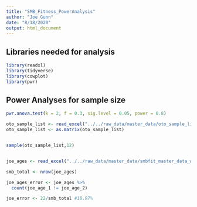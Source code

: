 ```yaml
---
title: "SMB_Fitness_PowerAnalysis"
author: "Joe Gunn"
date: "8/18/2020"
output: html_document
---
```

## Libraries needed for analysis 
```r
library(readxl)
library(tidyverse)
library(cowplot)
library(pwr)
```

## Power Analyses for sample size
```r

pwr.anova.test(k = 2, f = 0.3, sig.level = 0.05, power = 0.8)

oto_sample_list <- read_excel("../../raw_data/master_data/oto_sample_list.xlsx")
oto_sample_list <- as.matrix(oto_sample_list)


sample(oto_sample_list,12)


joe_ages <- read_excel("../../raw_data/master_data/smbfit_master_data_working_joe.xlsx")

smb_total <- nrow(joe_ages)

joe_ages_error <- joe_ages %>%
  count(joe_age_1 != joe_age_2)

joe_error <- 22/smb_total #18.97%



```
